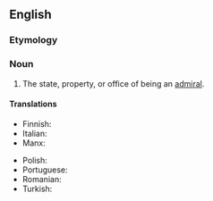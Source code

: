 ==English==

===Etymology===
{{suffix|en|admiral|ship}}

===Noun===
{{en-noun}}

# The state, property, or office of being an [[admiral]].

====Translations====
{{trans-top|state, property, or office of being an admiral}}
* Finnish: {{t|fi|amiraalius}}
* Italian: {{t|it|ammiragliato|m}}
* Manx: {{t|gv|ard-marraghys|m}}
{{trans-mid}}
* Polish: {{t+|pl|admiralstwo|n}}
* Portuguese: {{t|pt|almirantado|m}}
* Romanian: {{t+|ro|amiralitate|f}}
* Turkish: {{t+|tr|amirallik}}
{{trans-bottom}}